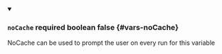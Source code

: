 
<details className="config-field" data-expandable="false" open>
<summary>

### `noCache` <span class="config-field-required" data-required="false">required</span> <span class="config-field-type">boolean</span> <span class="config-field-default">false</span> <span class="config-field-enum"></span> {#vars-noCache}

NoCache can be used to prompt the user on every run for this variable

</summary>



</details>
